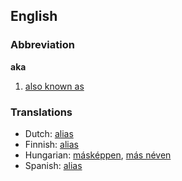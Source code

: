 ==English==
===Abbreviation===
'''aka'''

#[[also known as]]

===Translations===
*Dutch: [[alias]]
*Finnish: [[alias]]
*Hungarian: [[másképpen]], [[más néven]]
*Spanish: [[alias]]